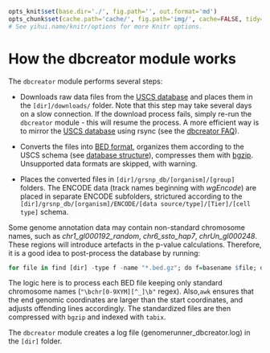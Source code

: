 ```r

opts_knit$set(base.dir='./', fig.path='', out.format='md')
opts_chunk$set(cache.path='cache/', fig.path='img/', cache=FALSE, tidy=TRUE, fig.keep='high', echo=TRUE, dpi=300, out.width=700, prompt=FALSE, comment='##', results='markup', eval=FALSE)
# See yihui.name/knitr/options for more Knitr options.
```

How the dbcreator module works
========================================================

The `dbcreator` module performs several steps:

* Downloads raw data files from the [USCS database](http://hgdownload.cse.ucsc.edu/goldenPath/hg19/database/) and places them in the `[dir]/downloads/` folder. Note that this step may take several days on a slow connection. If the download process fails, simply re-run the `dbcreator` module - this will resume the process. A more efficient way is to mirror the [USCS database](http://hgdownload.cse.ucsc.edu/goldenPath/hg19/database/) using rsync (see the [dbcreator FAQ](dbcreatorFAQ.md)).

* Converts the files into [BED format](http://genome.ucsc.edu/FAQ/FAQformat.html#format1), organizes them according to the USCS schema (see [database structure](dbcreatorStructure)), compresses them with [bgzip](http://samtools.sourceforge.net/tabix.shtml). Unsupported data formats are skipped, with warning.

* Places the converted files in `[dir]/grsnp_db/[organism]/[group]` folders. The ENCODE data (track names beginning with *wgEncode*) are placed in separate ENCODE subfolders, strictured according to the `[dir]/grsnp_db/[organism]/ENCODE/[data source/type]/[Tier]/[cell type]` schema.

Some genome annotation data may contain non-standard chromosome names, such as *chr1_gl000192_random*, *chr6_ssto_hap7*, *chrUn_gl000248*. These regions will introduce artefacts in the p-value calculations. Therefore, it is a good idea to post-process the database by running:

```r
for file in find [dir] -type f -name "*.bed.gz"; do f=basename $file; d=dirname $file; echo $file; zcat $file | grep "\bchr[0-9XYM][^_]\b" | awk 'BEGIN {OFS="\t"} { if ( $3 <= $2) { print $1, $2, $2+1, $4, $5, $6 } else { print $0 } }' | sort -k1,1 -k2,2n -k3,3n | uniq > $d/${f%???} && rm $file; bgzip ${file%???} && tabix $file; done
```

The logic here is to process each BED file keeping only standard chromosome names (`"\bchr[0-9XYM][^_]\b"` regex). Also,`awk` ensures that the end genomic coordinates are larger than the start coordinates, and adjusts offending lines accordingly. The standardized files are then compressed with `bgzip` and indexed with `tabix`.

The `dbcreator` module creates a log file (genomerunner_dbcreator.log) in the `[dir]` folder.